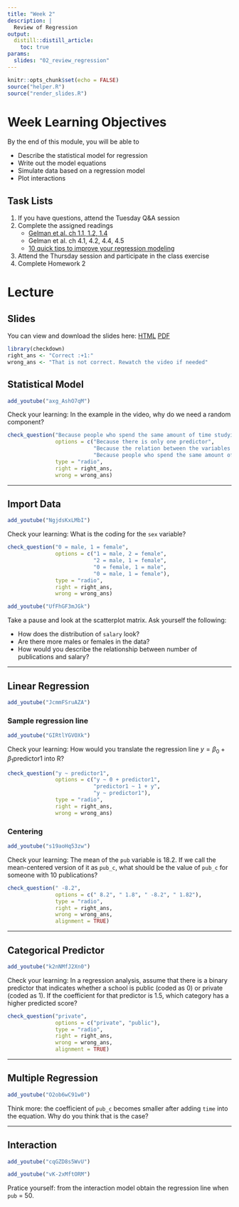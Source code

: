 ```yaml
---
title: "Week 2"
description: |
  Review of Regression
output: 
  distill::distill_article:
    toc: true
params:
  slides: "02_review_regression"
---
```


```r
knitr::opts_chunk$set(echo = FALSE)
source("helper.R")
source("render_slides.R")
```

# Week Learning Objectives

By the end of this module, you will be able to 

- Describe the statistical model for regression
- Write out the model equations
- Simulate data based on a regression model
- Plot interactions

## Task Lists

1. If you have questions, attend the Tuesday Q&A session
2. Complete the assigned readings
    * [Gelman et al. ch 1.1, 1.2, 1.4][6]
    * Gelman et al. ch 4.1, 4.2, 4.4, 4.5
    * [10 quick tips to improve your regression modeling][7]
3. Attend the Thursday session and participate in the class exercise
4. Complete Homework 2

[6]: https://statmodeling.stat.columbia.edu/wp-content/uploads/2020/07/raos_overview.pdf
[7]: https://statmodeling.stat.columbia.edu/wp-content/uploads/2020/07/raos_tips.pdf

# Lecture

## Slides

You can view and download the slides here: 
[HTML](`r file.path("slides", paste0(params$slides, ".html"))`){target="_blank"}  [PDF](`r file.path("slides", paste0(params$slides, ".pdf"))`){target="_blank"}

```r
library(checkdown)
right_ans <- "Correct :+1:"
wrong_ans <- "That is not correct. Rewatch the video if needed"
```

## Statistical Model

```r
add_youtube("axg_AshO7qM")
```

Check your learning: In the example in the video, why do we need a random component?

```r
check_question("Because people who spend the same amount of time studying do not always have the same mastery level", 
               options = c("Because there is only one predictor", 
                           "Because the relation between the variables is linear", 
                           "Because people who spend the same amount of time studying do not always have the same mastery level"), 
               type = "radio", 
               right = right_ans, 
               wrong = wrong_ans)
```

***

## Import Data

```r
add_youtube("NgjdsKxLMbI")
```

Check your learning: What is the coding for the `sex` variable?

```r
check_question("0 = male, 1 = female", 
               options = c("1 = male, 2 = female", 
                           "2 = male, 1 = female", 
                           "0 = female, 1 = male", 
                           "0 = male, 1 = female"), 
               type = "radio", 
               right = right_ans, 
               wrong = wrong_ans)
```

```r
add_youtube("UfFhGF3mJGk")
```

Take a pause and look at the scatterplot matrix. Ask yourself the following:

- How does the distribution of `salary` look?
- Are there more males or females in the data?
- How would you describe the relationship between number of publications and salary?

***

## Linear Regression

```r
add_youtube("JcmmFSruAZA")
```

### Sample regression line

```r
add_youtube("GIRtlYGVOXk")
```

Check your learning: How would you translate the regression line $y = \beta_0 + \beta_1 \text{predictor1}$ into R?

```r
check_question("y ~ predictor1", 
               options = c("y ~ 0 + predictor1", 
                           "predictor1 ~ 1 + y", 
                           "y ~ predictor1"), 
               type = "radio", 
               right = right_ans, 
               wrong = wrong_ans)
```

### Centering

```r
add_youtube("s19aoHq53zw")
```

Check your learning: The mean of the `pub` variable is 18.2. If we call the mean-centered version of it as `pub_c`, what should be the value of `pub_c` for someone with 10 publications?

```r
check_question(" -8.2", 
               options = c(" 8.2", " 1.8", " -8.2", " 1.82"), 
               type = "radio", 
               right = right_ans, 
               wrong = wrong_ans, 
               alignment = TRUE)
```

***

## Categorical Predictor

```r
add_youtube("k2nNMfJ2Xn0")
```

Check your learning: In a regression analysis, assume that there is a binary predictor that indicates whether a school is public (coded as 0) or private (coded as 1). If the coefficient for that predictor is 1.5, which category has a higher predicted score?

```r
check_question("private", 
               options = c("private", "public"), 
               type = "radio", 
               right = right_ans, 
               wrong = wrong_ans, 
               alignment = TRUE)
```

***

## Multiple Regression

```r
add_youtube("O2ob6wC91w0")
```

Think more: the coefficient of `pub_c` becomes smaller after adding `time` into the equation. Why do you think that is the case?

***

## Interaction

```r
add_youtube("cqGZD8s5WvU")
```

```r
add_youtube("vK-2xMftORM")
```

Pratice yourself: from the interaction model obtain the regression line when `pub` = 50. 
